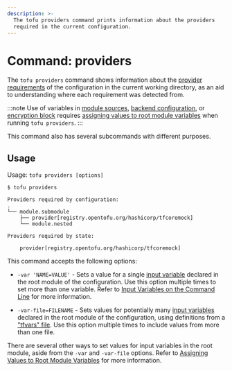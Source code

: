 ```yaml
---
description: >-
  The tofu providers command prints information about the providers
  required in the current configuration.
---
```


# Command: providers

The `tofu providers` command shows information about the
[provider requirements](../../../language/providers/requirements.mdx) of the
configuration in the current working directory, as an aid to understanding
where each requirement was detected from.

:::note
Use of variables in [module sources](../../../language/modules/sources.mdx#support-for-variable-and-local-evaluation),
[backend configuration](../../../language/settings/backends/configuration.mdx#variables-and-locals),
or [encryption block](../../../language/state/encryption.mdx#configuration)
requires [assigning values to root module variables](../../../language/values/variables.mdx#assigning-values-to-root-module-variables)
when running `tofu providers`.
:::

This command also has several subcommands with different purposes.

## Usage

Usage: `tofu providers [options]`

```
$ tofu providers

Providers required by configuration:
.
└── module.submodule
    ├── provider[registry.opentofu.org/hashicorp/tfcoremock]
    └── module.nested

Providers required by state:

    provider[registry.opentofu.org/hashicorp/tfcoremock]
```

This command accepts the following options:

* `-var 'NAME=VALUE'` - Sets a value for a single
  [input variable](../../../language/values/variables.mdx) declared in the
  root module of the configuration. Use this option multiple times to set
  more than one variable. Refer to
  [Input Variables on the Command Line](../plan.mdx#input-variables-on-the-command-line) for more information.

* `-var-file=FILENAME` - Sets values for potentially many
  [input variables](../../../language/values/variables.mdx) declared in the
  root module of the configuration, using definitions from a
  ["tfvars" file](../../../language/values/variables.mdx#variable-definitions-tfvars-files).
  Use this option multiple times to include values from more than one file.

There are several other ways to set values for input variables in the root
module, aside from the `-var` and `-var-file` options. Refer to
[Assigning Values to Root Module Variables](../../../language/values/variables.mdx#assigning-values-to-root-module-variables) for more information.
